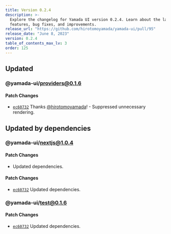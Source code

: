 ```yaml
---
title: Version 0.2.4
description: >-
  Explore the changelog for Yamada UI version 0.2.4. Learn about the latest
  features, bug fixes, and improvements.
release_url: "https://github.com/hirotomoyamada/yamada-ui/pull/95"
release_date: "June 8, 2023"
version: 0.2.4
table_of_contents_max_lv: 3
order: 125
---
```


## Updated

### @yamada-ui/providers@0.1.6

#### Patch Changes

- [`ec60732`](https://github.com/hirotomoyamada/yamada-ui/commit/ec607329d72740a625e4f63715fd1efd9e84ef00) Thanks [@hirotomoyamada](https://github.com/hirotomoyamada)! - Suppressed unnecessary rendering.

## Updated by dependencies

### @yamada-ui/nextjs@1.0.4

#### Patch Changes

- Updated dependencies.

#### Patch Changes

- [`ec60732`](https://github.com/hirotomoyamada/yamada-ui/commit/ec607329d72740a625e4f63715fd1efd9e84ef00) Updated dependencies.

### @yamada-ui/test@0.1.6

#### Patch Changes

- [`ec60732`](https://github.com/hirotomoyamada/yamada-ui/commit/ec607329d72740a625e4f63715fd1efd9e84ef00) Updated dependencies.
